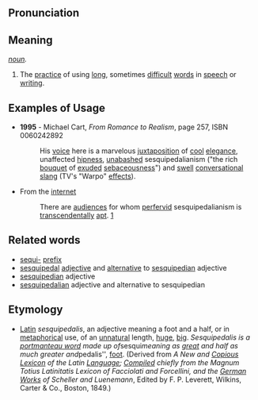 ==Pronunciation==

==Meaning==
''[[noun]].''
# The [[practice]] of using [[long]], sometimes [[difficult]] [[word|words]] in [[speech]] or [[writing]].

==Examples of Usage==
*'''1995''' - Michael Cart, ''From Romance to Realism'', page 257, ISBN 0060242892
*: His [[voice]] here is a marvelous [[juxtaposition]] of [[cool]] [[elegance]], unaffected [[hipness]], [[unabashed]] sesquipedalianism ("the rich [[bouquet]] of [[exude|exuded]] [[sebaceousness]]") and [[swell]] [[conversational]] [[slang]] (TV's "Warpo" [[effect|effects]]).
*From the [[internet]]
*: There are [[audience|audiences]] for whom [[perfervid]] sesquipedalianism is [[transcendentally]] [[apt]]. [http://anitraweb.org/kalliope/simplicity.html]

==Related words==
* [[sequi-]] [[prefix]]
* [[sesquipedal]] [[adjective]] and [[alternative]] to [[sesquipedian]] adjective
* [[sesquipedian]] adjective 
* [[sesquipedalian]] adjective and alternative to sesquipedian

==Etymology==
* [[Latin]] ''sesquipedalis'', an adjective meaning a foot and a half, or in [[metaphor|metaphorical]] use, of an [[unnatural]] length, [[huge]], [[big]]. ''Sesquipedalis is a [[portmanteau word]] made up of ''sesqui'' meaning as [[great]] and half as much greater and ''pedalis'', [[foot]]. (Derived from <i>A New and [[Copious]] [[Lexicon]] of the Latin [[Language]]; [[compile|Compiled]] chiefly from the Magnum Totius Latinitatis Lexicon of Facciolati and Forcellini, and the [[German]] [[Works]] of Scheller and Luenemann</i>, Edited by F. P. Leverett, Wilkins, Carter & Co., Boston, 1849.)